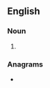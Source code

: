 ==English==

===Noun===
{{head|en|noun form}}

# {{plural of|servitude|lang=en}}

===Anagrams===
* {{anagrams|en|a=deeirsstuv|divestures}}